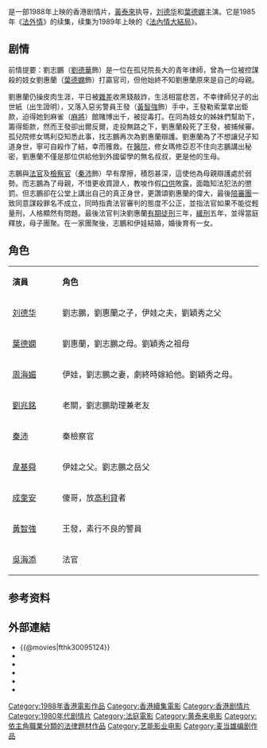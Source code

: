 {{Otheruse|other=其它同名作品|法內情 (消歧義)}}
{{Infobox Film
| name = 法內情
| original_name = ''{{lang|en|The Truth}}''
| image = The Truth 1988.jpg
| caption =
| director = [[黃泰來|黃泰來]]
| producer =  [[蕭若元|蕭若元]]<br />[[麥當雄|麥當雄]]
| producer_2 = 黎萬成
| writer   =  蕭若元<br />麥當雄 
| starring = [[劉德華|劉德華]]<br />[[葉德嫻|葉德嫻]]<br />[[周海媚|周海媚]]<br />[[劉兆銘|劉兆銘]]
| music = [[陳永良|陳永良]]
| cinematography = [[邱禮濤|邱禮濤]]
| editing = [[潘雄|潘雄]] 
| production_company = [[藝能影業有限公司|藝能影業有限公司]] <br /> [[麥當雄製作有限公司|麥當雄製作有限公司]]
| distributor =
| released = {{TWN}}：{{film date|1988|3|19}}<br>{{BHKG}}：{{film date|1988|4|28}}
| runtime = 116 分鐘
| country = {{英屬香港電影}}
| language = 粵語
| gross   = HK $18,831,625.00<ref>{{Cite web|title=法內情 (1988)|url=http://hkmdb.com/db/movies/view.mhtml?id=7023&display_set=big5|accessdate=2020-05-02|work=hkmdb.com|archive-date=2020-09-27|archive-url=https://web.archive.org/web/20200927012635/http://www.hkmdb.com/db/movies/view.mhtml?id=7023&display_set=big5|dead-url=no}}</ref> 
| preceded_by    = [[法外情|法外情]]
| followed_by    = [[法內情大結局|法內情大結局]]
| amg_id = |
| imdb_id    = tt0095124
}}
{{engname|《法內情》|''The Truth''}}是一部1988年上映的香港剧情片，[[黃泰來|黃泰來]]执导，[[刘德华|刘德华]]和[[葉德嫻|葉德嫻]]主演。它是1985年《[[法外情|法外情]]》的续集，续集为1989年上映的《[[法內情大結局|法內情大結局]]》。

== 剧情 ==
前情提要：劉志鵬（[[劉德華|劉德華]]飾）是一位在孤兒院長大的青年律師，曾為一位被控謀殺的妓女劉惠蘭（[[葉德嫻|葉德嫻]]飾）打贏官司，但他始終不知劉惠蘭原來是自己的母親。

劉惠蘭仍操皮肉生涯，平日被[[雜差|雜差]]收黑錢敲詐，生活相當悲苦，不幸律師兒子的出世紙（出生證明），又落入惡劣警員王發（[[黃智強|黃智強]]飾）手中，王發勒索葉拿出鉅款，迫得她到麻雀（[[麻將|麻將]]）館賭博出千，被捉毒打。在同為妓女的姊妹們幫助下，籌得鉅款，然而王發卻出爾反爾，走投無路之下，劉惠蘭殺死了王發，被捕候審。孤兒院修女瑪利亞知悉此事，找志鵬再次為劉惠蘭辯護。劉惠蘭為了不想讓兒子知道身世，寧可自殺作了結，幸而獲救。在[[醫院|醫院]]，修女瑪修亞忍不住向志鵬講出秘密，劉惠蘭不僅是那位供給他到外國留學的無名叔叔，更是他的生母。 

志鵬與[[法官|法官]]及[[檢察官|檢察官]]（[[秦沛|秦沛]]飾）早有摩擦，積怨甚深，這使他為母親辯護處於弱勢。而志鵬為了母親，不惜更收買證人，教唆作假[[口供|口供]]敗露，面臨知法犯法的懲罰。但志鵬卻在公堂上講出自己的真正身世，更讚頌劉惠蘭的偉大，最後[[陪審團|陪審團]]一致同意謀殺罪名不成立，同時指責法官審判的態度不公正，並指法官如果不能從輕量刑，人格顯然有問題。最後法官判決劉惠蘭[[有期徒刑|有期徒刑]]三年，[[緩刑|緩刑]]五年，並得當庭釋放，母子團聚。在一家團聚後，志鵬和伊娃結婚，婚後育有一女。

== 角色 ==
{|class="wikitable" width="50%"
|- style="background:cornflowerblue; color:white" align=center
|style="width:10%"|'''演員'''||style="width:40%"|'''角色'''
|-
|[[刘德华|刘德华]] || 劉志鵬，劉惠蘭之子，伊娃之夫，劉穎秀之父
|-
|[[葉德嫻|葉德嫻]] || 劉惠蘭，劉志鵬之母。劉穎秀之祖母
|-
|[[周海媚|周海媚]] || 伊娃，劉志鵬之妻，劇終時嫁給他。劉穎秀之母。
|-
|[[劉兆銘|劉兆銘]] || 老關，劉志鵬助理兼老友
|-
|[[秦沛|秦沛]] || 秦檢察官
|-
|[[韋基舜|韋基舜]] || 伊娃之父。劉志鵬之岳父
|-
|[[成奎安|成奎安]] || 傻哥，放[[高利貸|高利貸]]者　 　
|-
|[[黃智強|黃智強]] || 王發，素行不良的警員
|-
|[[吳海添|吳海添]] || 法官
|}

== 参考资料 ==
{{reflist}}

== 外部連結 ==
*{{@movies|fthk30095124}}
*{{hkmdb title|7023}}
*{{Mtime|22882}}
*{{douban}}
*{{rotten-tomatoes|fa-nei-qing-the-truth}}
*{{imdb title|0095124}}

{{刘德华}}
{{葉德嫻}}
{{DEFAULTSORT:fa}}
[[Category:1988年香港電影作品|Category:1988年香港電影作品]]
[[Category:香港續集電影|Category:香港續集電影]]
[[Category:香港剧情片|Category:香港剧情片]]
[[Category:1980年代剧情片|Category:1980年代剧情片]]
[[Category:法庭電影|Category:法庭電影]]
[[Category:黄泰来电影|Category:黄泰来电影]]
[[Category:依主角職業分類的法律題材作品|Category:依主角職業分類的法律題材作品]]
[[Category:艺能影业电影|Category:艺能影业电影]]
[[Category:麦当雄编剧作品|Category:麦当雄编剧作品]]